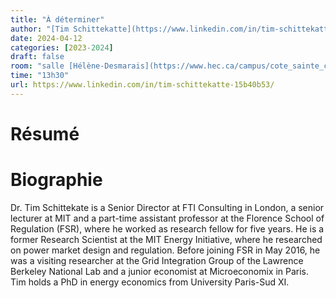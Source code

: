 ```yaml
---
title: "À déterminer"
author: "[Tim Schittekatte](https://www.linkedin.com/in/tim-schittekatte-15b40b53/)"
date: 2024-04-12
categories: [2023-2024]
draft: false
room: "salle [Hélène-Desmarais](https://www.hec.ca/campus/cote_sainte_catherine/1er_etage/salles_cours/hdesmarais.html)"
time: "13h30"
url: https://www.linkedin.com/in/tim-schittekatte-15b40b53/
---
```


# Résumé

# Biographie

Dr. Tim Schittekate is a Senior Director at FTI Consulting in London, a senior lecturer at MIT and a part-time assistant professor at the Florence School of Regulation (FSR), where he worked as research fellow for five years. He is a former Research Scientist at the MIT Energy Initiative, where he researched on power market design and regulation. Before joining FSR in May 2016, he was a visiting researcher at the Grid Integration Group of the Lawrence Berkeley National Lab and a junior economist at Microeconomix in Paris. Tim holds a PhD in energy economics from University Paris-Sud XI.

